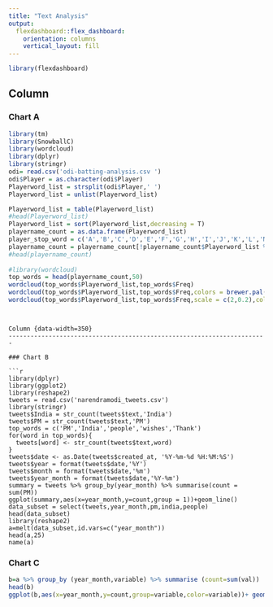 ---
title: "Text Analysis"
output: 
  flexdashboard::flex_dashboard:
    orientation: columns
    vertical_layout: fill
---

```{r setup, include=FALSE}
library(flexdashboard)
```

Column {data-width=650}
-----------------------------------------------------------------------

### Chart A

```{r}
library(tm)
library(SnowballC)
library(wordcloud)
library(dplyr)
library(stringr)
odi= read.csv('odi-batting-analysis.csv ')
odi$Player = as.character(odi$Player)
Playerword_list = strsplit(odi$Player,' ')
Playerword_list = unlist(Playerword_list)

Playerword_list = table(Playerword_list)
#head(Playerword_list)
Playerword_list = sort(Playerword_list,decreasing = T)
playername_count = as.data.frame(Playerword_list)
player_stop_word = c('A','B','C','D','E','F','G','H','I','J','K','L','M','N','O','P','Q','R','S','T','V','W','X','Y','Z')
playername_count = playername_count[!playername_count$Playerword_list %in% player_stop_word,]
#head(playername_count)
 
#library(wordcloud)
top_words = head(playername_count,50)
wordcloud(top_words$Playerword_list,top_words$Freq)
wordcloud(top_words$Playerword_list,top_words$Freq,colors = brewer.pal(6,'Dark2'))
wordcloud(top_words$Playerword_list,top_words$Freq,scale = c(2,0.2),colors = brewer.pal(6,'Dark2'))
```
```

```

```

Column {data-width=350}
-----------------------------------------------------------------------

### Chart B

```{r}
library(dplyr)
library(ggplot2)
library(reshape2)
tweets = read.csv('narendramodi_tweets.csv')
library(stringr)
tweets$India = str_count(tweets$text,'India')
tweets$PM = str_count(tweets$text,'PM')
top_words = c('PM','India','people','wishes','Thank')
for(word in top_words){
  tweets[word] <- str_count(tweets$text,word)
}
tweets$date <- as.Date(tweets$created_at, '%Y-%m-%d %H:%M:%S')
tweets$year = format(tweets$date,'%Y')
tweets$month = format(tweets$date,'%m')
tweets$year_month = format(tweets$date,'%Y-%m')
summary = tweets %>% group_by(year_month) %>% summarise(count = sum(PM))
ggplot(summary,aes(x=year_month,y=count,group = 1))+geom_line()
data_subset = select(tweets,year_month,pm,india,people)
head(data_subset)
library(reshape2)
a=melt(data_subset,id.vars=c("year_month"))
head(a,25)
name(a)
```

### Chart C

```{r}
b=a %>% group_by (year_month,variable) %>% summarise (count=sum(val))
head(b)
ggplot(b,aes(x=year_month,y=count,group=variable,color=variable))+ geom_line()
```

